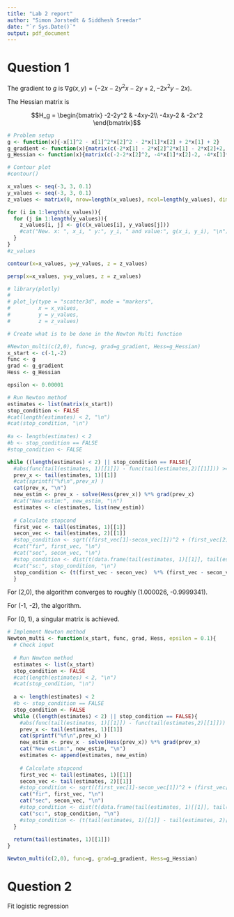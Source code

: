 ```yaml
---
title: "Lab 2 report"
author: "Simon Jorstedt & Siddhesh Sreedar"
date: "`r Sys.Date()`"
output: pdf_document
---
```



# Question 1

The gradient to $g$ is $\nabla g(x,y) = (-2x - 2y^2x-2y+2, -2x^2y-2x)$.

The Hessian matrix is

$$H_g = \begin{bmatrix}
-2-2y^2 & -4xy-2\\
-4xy-2 & -2x^2
\end{bmatrix}$$

```r
# Problem setup
g <- function(x){-x[1]^2 - x[1]^2*x[2]^2 - 2*x[1]*x[2] + 2*x[1] + 2}
g_gradient <- function(x){matrix(c(-2*x[1] - 2*x[2]^2*x[1] - 2*x[2]+2, -2*x[1]^2*x[2] -2*x[1]))}
g_Hessian <- function(x){matrix(c(-2-2*x[2]^2, -4*x[1]*x[2]-2, -4*x[1]*x[2]-2, -2*x[1]^2), nrow=2)} # by col by default
```

```r
# Contour plot
#contour()

x_values <- seq(-3, 3, 0.1)
y_values <- seq(-3, 3, 0.1)
z_values <- matrix(0, nrow=length(x_values), ncol=length(y_values), dimnames = list(x_values, y_values))

for (i in 1:length(x_values)){
  for (j in 1:length(y_values)){
    z_values[i, j] <- g(c(x_values[i], y_values[j]))
    #cat("New. x: ", x_i, " y:", y_i, " and value:", g(x_i, y_i), "\n")
  }
}
#z_values

contour(x=x_values, y=y_values, z = z_values)

persp(x=x_values, y=y_values, z = z_values)

# library(plotly)
# 
# plot_ly(type = "scatter3d", mode = "markers",
#         x = x_values,
#         y = y_values,
#         z = z_values)
```


```r
# Create what is to be done in the Newton Multi function

#Newton_multi(c(2,0), func=g, grad=g_gradient, Hess=g_Hessian)
x_start <- c(-1,-2)
func <- g
grad <- g_gradient
Hess <- g_Hessian

epsilon <- 0.00001

# Run Newton method
estimates <- list(matrix(x_start))
stop_condition <- FALSE
#cat(length(estimates) < 2, "\n")
#cat(stop_condition, "\n")
  
#a <- length(estimates) < 2
#b <- stop_condition == FALSE
#stop_condition <- FALSE

while ((length(estimates) < 2) || stop_condition == FALSE){
  #abs(func(tail(estimates, 1)[[1]]) - func(tail(estimates,2)[[1]])) >= epsilon && n_times < 10){
  prev_x <- tail(estimates, 1)[[1]]
  #cat(sprintf("%f\n",prev_x) )
  cat(prev_x, "\n")
  new_estim <- prev_x - solve(Hess(prev_x)) %*% grad(prev_x)
  #cat("New estim:", new_estim, "\n")
  estimates <- c(estimates, list(new_estim))
    
  # Calculate stopcond
  first_vec <- tail(estimates, 1)[[1]]
  secon_vec <- tail(estimates, 2)[[1]]
  #stop_condition <- sqrt((first_vec[1]-secon_vec[1])^2 + (first_vec[2]-secon_vec[2])^2) < epsilon
  #cat("fir", first_vec, "\n")
  #cat("sec", secon_vec, "\n")
  #stop_condition <- dist(t(data.frame(tail(estimates, 1)[[1]], tail(estimates, 2)[[1]])))[1] < epsilon
  #cat("sc:", stop_condition, "\n")
  stop_condition <- (t(first_vec - secon_vec)  %*% (first_vec - secon_vec)) < epsilon
  }
```
For (2,0), the algorithm converges to roughly (1.000026, -0.9999341).


For (-1, -2), the algorithm.

For (0, 1), a singular matrix is achieved.



```r
# Implement Newton method
Newton_multi <- function(x_start, func, grad, Hess, epsilon = 0.1){
  # Check input
  
  # Run Newton method
  estimates <- list(x_start)
  stop_condition <- FALSE
  #cat(length(estimates) < 2, "\n")
  #cat(stop_condition, "\n")
  
  a <- length(estimates) < 2
  #b <- stop_condition == FALSE
  stop_condition <- FALSE
  while ((length(estimates) < 2) || stop_condition == FALSE){
    #abs(func(tail(estimates, 1)[[1]]) - func(tail(estimates,2)[[1]])) >= epsilon && n_times < 10){
    prev_x <- tail(estimates, 1)[[1]]
    cat(sprintf("%f\n",prev_x) )   
    new_estim <- prev_x - solve(Hess(prev_x)) %*% grad(prev_x)
    cat("New estim:", new_estim, "\n")
    estimates <- append(estimates, new_estim)
    
    # Calculate stopcond
    first_vec <- tail(estimates, 1)[[1]]
    secon_vec <- tail(estimates, 2)[[1]]
    #stop_condition <- sqrt((first_vec[1]-secon_vec[1])^2 + (first_vec[2]-secon_vec[2])^2) < epsilon
    cat("fir", first_vec, "\n")
    cat("sec", secon_vec, "\n")
    #stop_condition <- dist(t(data.frame(tail(estimates, 1)[[1]], tail(estimates, 2)[[1]])))[1] < epsilon
    cat("sc:", stop_condition, "\n")
    #stop_condition <- (t(tail(estimates, 1)[[1]] - tail(estimates, 2)[[1]])  %*% (tail(estimates, 1)[[1]] - tail(estimates, 2)[[1]])) < epsilon
  }
  
  return(tail(estimates, 1)[[1]])
}

Newton_multi(c(2,0), func=g, grad=g_gradient, Hess=g_Hessian)
```



# Question 2
Fit logistic regression
